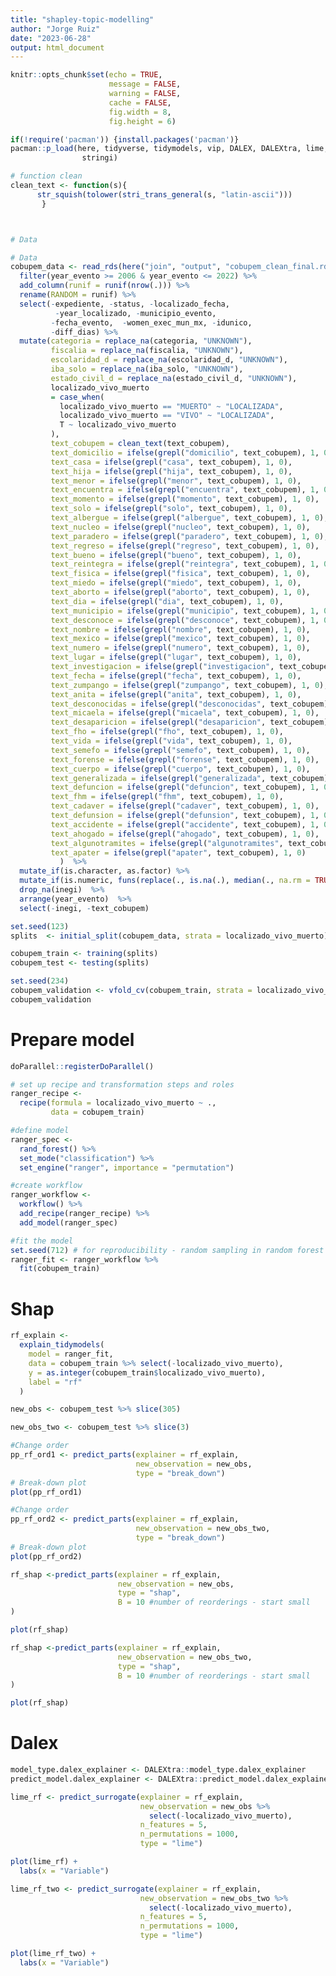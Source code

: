 ```yaml
---
title: "shapley-topic-modelling"
author: "Jorge Ruiz"
date: "2023-06-28"
output: html_document
---
```




```r
knitr::opts_chunk$set(echo = TRUE, 
                      message = FALSE,
                      warning = FALSE,
                      cache = FALSE,
                      fig.width = 8, 
                      fig.height = 6)
```


```r
if(!require('pacman')) {install.packages('pacman')}
pacman::p_load(here, tidyverse, tidymodels, vip, DALEX, DALEXtra, lime,
                stringi)
```


```r

# function clean 
clean_text <- function(s){
      str_squish(tolower(stri_trans_general(s, "latin-ascii")))
       }



# Data

# Data
cobupem_data <- read_rds(here("join", "output", "cobupem_clean_final.rds")) %>%
  filter(year_evento >= 2006 & year_evento <= 2022) %>% 
  add_column(runif = runif(nrow(.))) %>% 
  rename(RANDOM = runif) %>% 
  select(-expediente, -status, -localizado_fecha,
          -year_localizado, -municipio_evento,
         -fecha_evento,  -women_exec_mun_mx, -idunico,
         -diff_dias) %>% 
  mutate(categoria = replace_na(categoria, "UNKNOWN"),
         fiscalia = replace_na(fiscalia, "UNKNOWN"),
         escolaridad_d = replace_na(escolaridad_d, "UNKNOWN"),
         iba_solo = replace_na(iba_solo, "UNKNOWN"),
         estado_civil_d = replace_na(estado_civil_d, "UNKNOWN"),
         localizado_vivo_muerto
         = case_when(
           localizado_vivo_muerto == "MUERTO" ~ "LOCALIZADA",
           localizado_vivo_muerto == "VIVO" ~ "LOCALIZADA",
           T ~ localizado_vivo_muerto
         ),
         text_cobupem = clean_text(text_cobupem),
         text_domicilio = ifelse(grepl("domicilio", text_cobupem), 1, 0),
         text_casa = ifelse(grepl("casa", text_cobupem), 1, 0),
         text_hija = ifelse(grepl("hija", text_cobupem), 1, 0),
         text_menor = ifelse(grepl("menor", text_cobupem), 1, 0),
         text_encuentra = ifelse(grepl("encuentra", text_cobupem), 1, 0),
         text_momento = ifelse(grepl("momento", text_cobupem), 1, 0),
         text_solo = ifelse(grepl("solo", text_cobupem), 1, 0),
         text_albergue = ifelse(grepl("albergue", text_cobupem), 1, 0),
         text_nucleo = ifelse(grepl("nucleo", text_cobupem), 1, 0),
         text_paradero = ifelse(grepl("paradero", text_cobupem), 1, 0),
         text_regreso = ifelse(grepl("regreso", text_cobupem), 1, 0),
         text_bueno = ifelse(grepl("bueno", text_cobupem), 1, 0),
         text_reintegra = ifelse(grepl("reintegra", text_cobupem), 1, 0),
         text_fisica = ifelse(grepl("fisica", text_cobupem), 1, 0),
         text_miedo = ifelse(grepl("miedo", text_cobupem), 1, 0),
         text_aborto = ifelse(grepl("aborto", text_cobupem), 1, 0),
         text_dia = ifelse(grepl("dia", text_cobupem), 1, 0),
         text_municipio = ifelse(grepl("municipio", text_cobupem), 1, 0),
         text_desconoce = ifelse(grepl("desconoce", text_cobupem), 1, 0),
         text_nombre = ifelse(grepl("nombre", text_cobupem), 1, 0),
         text_mexico = ifelse(grepl("mexico", text_cobupem), 1, 0),
         text_numero = ifelse(grepl("numero", text_cobupem), 1, 0),
         text_lugar = ifelse(grepl("lugar", text_cobupem), 1, 0),
         text_investigacion = ifelse(grepl("investigacion", text_cobupem), 1, 0),
         text_fecha = ifelse(grepl("fecha", text_cobupem), 1, 0),
         text_zumpango = ifelse(grepl("zumpango", text_cobupem), 1, 0),
         text_anita = ifelse(grepl("anita", text_cobupem), 1, 0),
         text_desconocidas = ifelse(grepl("desconocidas", text_cobupem), 1, 0),
         text_micaela = ifelse(grepl("micaela", text_cobupem), 1, 0),
         text_desaparicion = ifelse(grepl("desaparicion", text_cobupem), 1, 0),
         text_fho = ifelse(grepl("fho", text_cobupem), 1, 0),
         text_vida = ifelse(grepl("vida", text_cobupem), 1, 0),
         text_semefo = ifelse(grepl("semefo", text_cobupem), 1, 0),
         text_forense = ifelse(grepl("forense", text_cobupem), 1, 0),
         text_cuerpo = ifelse(grepl("cuerpo", text_cobupem), 1, 0),
         text_generalizada = ifelse(grepl("generalizada", text_cobupem), 1, 0),
         text_defuncion = ifelse(grepl("defuncion", text_cobupem), 1, 0),
         text_fhm = ifelse(grepl("fhm", text_cobupem), 1, 0),
         text_cadaver = ifelse(grepl("cadaver", text_cobupem), 1, 0),
         text_defunsion = ifelse(grepl("defunsion", text_cobupem), 1, 0),
         text_accidente = ifelse(grepl("accidente", text_cobupem), 1, 0),
         text_ahogado = ifelse(grepl("ahogado", text_cobupem), 1, 0),
         text_algunotramites = ifelse(grepl("algunotramites", text_cobupem), 1, 0),
         text_apater = ifelse(grepl("apater", text_cobupem), 1, 0)
           )  %>% 
  mutate_if(is.character, as.factor) %>% 
  mutate_if(is.numeric, funs(replace(., is.na(.), median(., na.rm = TRUE)))) %>% 
  drop_na(inegi)  %>% 
  arrange(year_evento)  %>% 
  select(-inegi, -text_cobupem)
```





```r
set.seed(123)
splits  <- initial_split(cobupem_data, strata = localizado_vivo_muerto)

cobupem_train <- training(splits)
cobupem_test <- testing(splits)
```




```r
set.seed(234)
cobupem_validation <- vfold_cv(cobupem_train, strata = localizado_vivo_muerto)
cobupem_validation
```



# Prepare model 
```r
doParallel::registerDoParallel()

# set up recipe and transformation steps and roles
ranger_recipe <- 
  recipe(formula = localizado_vivo_muerto ~ ., 
         data = cobupem_train) 

#define model
ranger_spec <- 
  rand_forest() %>% 
  set_mode("classification") %>% 
  set_engine("ranger", importance = "permutation")

#create workflow
ranger_workflow <- 
  workflow() %>% 
  add_recipe(ranger_recipe) %>% 
  add_model(ranger_spec) 

#fit the model
set.seed(712) # for reproducibility - random sampling in random forest choosing number of variables
ranger_fit <- ranger_workflow %>% 
  fit(cobupem_train)
```




# Shap

```r
rf_explain <- 
  explain_tidymodels(
    model = ranger_fit,
    data = cobupem_train %>% select(-localizado_vivo_muerto), 
    y = as.integer(cobupem_train$localizado_vivo_muerto),
    label = "rf"
  )
```



```r
new_obs <- cobupem_test %>% slice(305) 
```

```r
new_obs_two <- cobupem_test %>% slice(3) 
```


```r
#Change order
pp_rf_ord1 <- predict_parts(explainer = rf_explain,
                            new_observation = new_obs,
                            type = "break_down") 
# Break-down plot
plot(pp_rf_ord1)
```



```r
#Change order
pp_rf_ord2 <- predict_parts(explainer = rf_explain,
                            new_observation = new_obs_two,
                            type = "break_down") 
# Break-down plot
plot(pp_rf_ord2)
```

```r
rf_shap <-predict_parts(explainer = rf_explain,
                        new_observation = new_obs,
                        type = "shap",
                        B = 10 #number of reorderings - start small
)

plot(rf_shap)
```



```r
rf_shap <-predict_parts(explainer = rf_explain,
                        new_observation = new_obs_two,
                        type = "shap",
                        B = 10 #number of reorderings - start small
)

plot(rf_shap)
```



# Dalex 
```r
model_type.dalex_explainer <- DALEXtra::model_type.dalex_explainer
predict_model.dalex_explainer <- DALEXtra::predict_model.dalex_explainer

lime_rf <- predict_surrogate(explainer = rf_explain,
                             new_observation = new_obs %>%
                               select(-localizado_vivo_muerto), 
                             n_features = 5,
                             n_permutations = 1000,
                             type = "lime")
```


```r
plot(lime_rf) +
  labs(x = "Variable")
```



```r
lime_rf_two <- predict_surrogate(explainer = rf_explain,
                             new_observation = new_obs_two %>%
                               select(-localizado_vivo_muerto), 
                             n_features = 5,
                             n_permutations = 1000,
                             type = "lime")
```


```r
plot(lime_rf_two) +
  labs(x = "Variable")
```










